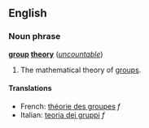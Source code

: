 ==English==
===Noun phrase===
'''[[group]] [[theory]]''' (''[[uncountable]]'')

#{{math}} The mathematical theory of [[group]]s.

====Translations====
*French: [[théorie des groupes]] ''f''
*Italian: [[teoria dei gruppi]] ''f''